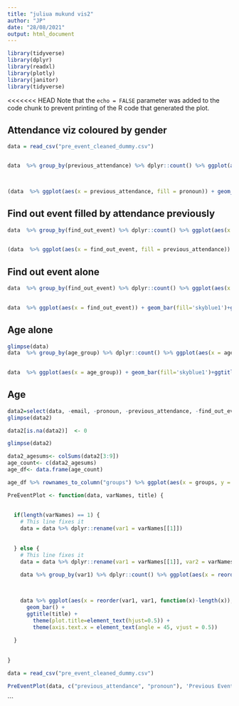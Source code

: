 ```yaml
---
title: "juliua mukund vis2"
author: "JP"
date: "28/08/2021"
output: html_document
---
```


```r

library(tidyverse)
library(dplyr)
library(readxl)
library(plotly)
library(janitor)
library(tidyverse)

```

<<<<<<< HEAD
Note that the `echo = FALSE` parameter was added to the code chunk to prevent printing of the R code that generated the plot.

## Attendance viz coloured by gender
```R

data = read_csv("pre_event_cleaned_dummy.csv")


data  %>% group_by(previous_attendance) %>% dplyr::count() %>% ggplot(aes(x = previous_attendance)) + geom_bar()
 


(data  %>% ggplot(aes(x = previous_attendance, fill = pronoun)) + geom_bar()+ggtitle('Previous Event Attendance by Gender')+ theme(plot.title=element_text(hjust=0.5)) + theme(axis.text.x = element_text(angle = 45, vjust = 0.5)) ) %>% plotly::ggplotly()

```

## Find out event filled by attendance previously
```r

data  %>% group_by(find_out_event) %>% dplyr::count() %>% ggplot(aes(x = find_out_event, y=n)) + geom_bar(stat = "identity")
 

(data  %>% ggplot(aes(x = find_out_event, fill = previous_attendance)) + geom_bar()+ggtitle('Found Out About Event by Previous Attendance')+ theme(plot.title=element_text(hjust=0.5)) + theme(axis.text.x = element_text(angle = 45, vjust = 0.5)) ) %>% plotly::ggplotly()
```
## Find out event alone
```r

data  %>% group_by(find_out_event) %>% dplyr::count() %>% ggplot(aes(x = find_out_event, y=n)) + geom_bar(stat = "identity")
 

data  %>% ggplot(aes(x = find_out_event)) + geom_bar(fill='skyblue1')+ggtitle('Found Out About Event by Previous Attendance')+ theme(plot.title=element_text(hjust=0.5)) + theme(axis.text.x = element_text(angle = 90, vjust = 0.5))  
```
## Age alone
```r
glimpse(data)
data  %>% group_by(age_group) %>% dplyr::count() %>% ggplot(aes(x = age_group, y=n)) + geom_bar(stat = "identity")
 

data  %>% ggplot(aes(x = age_group)) + geom_bar(fill='skyblue1')+ggtitle('Age Group of Primary Participant')+ theme(plot.title=element_text(hjust=0.5)) + theme(axis.text.x = element_text(angle = 90, vjust = 0.5))  
```
## Age 
```r
data2=select(data, -email, -pronoun, -previous_attendance, -find_out_event, -age_group)
glimpse(data2)

data2[is.na(data2)]  <- 0

glimpse(data2)

data2_agesums<- colSums(data2[3:9])
age_count<- c(data2_agesums)
age_df<- data.frame(age_count)

age_df %>% rownames_to_column("groups") %>% ggplot(aes(x = groups, y = age_count)) + geom_bar(stat = "identity", fill='skyblue1')+ggtitle('Age Group of All Participants at Event')+ theme(plot.title=element_text(hjust=0.5)) + theme(axis.text.x = element_text(angle = 90, vjust = 0.5))  

```
```r


PreEventPlot <- function(data, varNames, title) {
  
  
  if(length(varNames) == 1) {
    # This line fixes it
    data = data %>% dplyr::rename(var1 = varNames[[1]])
    
    
  } else {
    # This line fixes it
    data = data %>% dplyr::rename(var1 = varNames[[1]], var2 = varNames[[2]])
    
    data %>% group_by(var1) %>% dplyr::count() %>% ggplot(aes(x = reorder(varViz, varViz, function(x)-length(x)))) + geom_bar()
 


    data %>% ggplot(aes(x = reorder(var1, var1, function(x)-length(x)), fill = var2)) + 
      geom_bar() + 
      ggtitle(title) + 
        theme(plot.title=element_text(hjust=0.5)) +
        theme(axis.text.x = element_text(angle = 45, vjust = 0.5)) 
    
  }
  
  
}


```


```r

data = read_csv("pre_event_cleaned_dummy.csv")

PreEventPlot(data, c("previous_attendance", "pronoun"), 'Previous Event Attendance by Gender')


```
```

